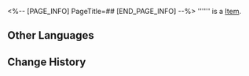 <%-- [PAGE_INFO]
PageTitle=##
[END_PAGE_INFO] --%>
{{Item Infobox
|id          = 260008
|image       = Item .png{{subst:void|<!--$UPLOAD:<<SpriteOutput/Quest/ElfRestaurant/Seed/260020.png>-<Item .png>-<Item Icons>>-->}}
|type        = 
|invCategory = 
|rarity      = 2
|effect      = 
|description = 
}}
'''''' is a [[Item]].

==Other Languages==
{{Other Languages
|en   = 
|zhs  = 
|zht  = 
|ja   = 
|ko   = 
|es   = 
|fr   = 
|ru   = 
|th   = 
|vi   = 
|de   = 
|id   = 
|pt   = 
}}

==Change History==
{{Change History|3.5}}